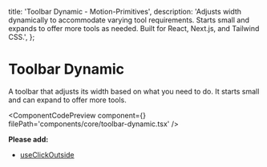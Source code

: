   title: 'Toolbar Dynamic - Motion-Primitives',
  description:
    'Adjusts width dynamically to accommodate varying tool requirements. Starts small and expands to offer more tools as needed. Built for React, Next.js, and Tailwind CSS.',
};


# Toolbar Dynamic

A toolbar that adjusts its width based on what you need to do. It starts small and can expand to offer more tools.

<ComponentCodePreview
  component={<ToolbarDynamic />}
  filePath='components/core/toolbar-dynamic.tsx'
/>

**Please add:**

- [useClickOutside](https://github.com/ibelick/motion-primitives/blob/main/hooks/useClickOutside.tsx)
